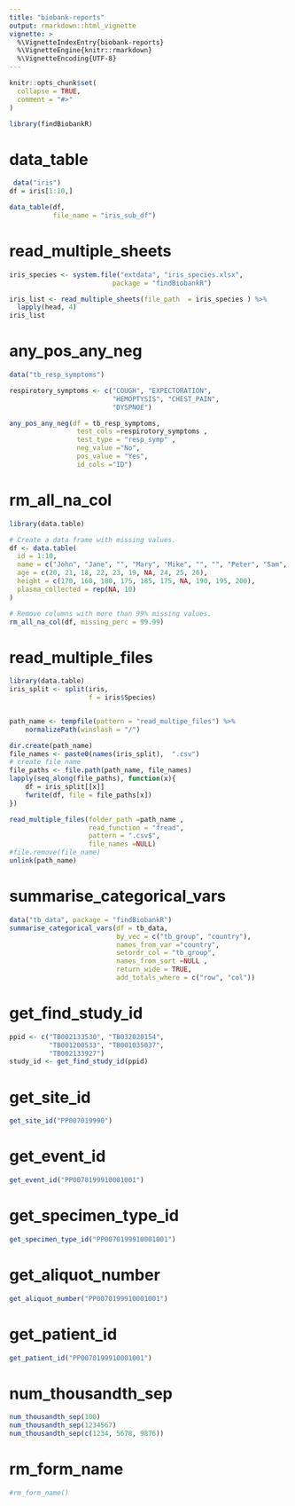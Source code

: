 ```yaml
---
title: "biobank-reports"
output: rmarkdown::html_vignette
vignette: >
  %\VignetteIndexEntry{biobank-reports}
  %\VignetteEngine{knitr::rmarkdown}
  %\VignetteEncoding{UTF-8}
---
```


```r
knitr::opts_chunk$set(
  collapse = TRUE,
  comment = "#>"
)
```

```r
library(findBiobankR)
```

<!-- WARNING - This vignette is generated by {fusen} from dev/biobank_reports.Rmd: do not edit by hand -->

<!--
 You need to run the 'description' chunk in the '0-dev_history.Rmd' file before continuing your code there.
-->


# data_table

    

  
  

```r
 data("iris")
df = iris[1:10,]

data_table(df, 
           file_name = "iris_sub_df")
```

 
  

  

# read_multiple_sheets

    

  
  

```r
iris_species <- system.file("extdata", "iris_species.xlsx",
                          package = "findBiobankR")

iris_list <- read_multiple_sheets(file_path  = iris_species ) %>% 
  lapply(head, 4)
iris_list
```

  

# any_pos_any_neg

    

```r
data("tb_resp_symptoms")

respirotory_symptoms <- c("COUGH", "EXPECTORATION",
                          "HEMOPTYSIS", "CHEST_PAIN",
                          "DYSPNOE")

any_pos_any_neg(df = tb_resp_symptoms, 
                 test_cols =respirotory_symptoms ,
                 test_type = "resp_symp" ,
                 neg_value ="No",
                 pos_value = "Yes",
                 id_cols ="ID")
```

# rm_all_na_col

    

  

```r
library(data.table)

# Create a data frame with missing values.
df <- data.table(
  id = 1:10,
  name = c("John", "Jane", "", "Mary", "Mike", "", "", "Peter", "Sam", "Susan"),
  age = c(20, 21, 18, 22, 23, 19, NA, 24, 25, 26),
  height = c(170, 160, 180, 175, 185, 175, NA, 190, 195, 200),
  plasma_collected = rep(NA, 10)
)

# Remove columns with more than 99% missing values.
rm_all_na_col(df, missing_perc = 99.99)
```

  

  

# read_multiple_files

    

  

```r
library(data.table)
iris_split <- split(iris, 
                    f = iris$Species)


path_name <- tempfile(pattern = "read_multipe_files") %>%
    normalizePath(winslash = "/")

dir.create(path_name)
file_names <- paste0(names(iris_split),  ".csv")
# create file name
file_paths <- file.path(path_name, file_names)
lapply(seq_along(file_paths), function(x){
    df = iris_split[[x]]
    fwrite(df, file = file_paths[x])
})

read_multiple_files(folder_path =path_name ,
                    read_function = "fread",
                    pattern = ".csv$",
                    file_names =NULL)
#file.remove(file_name)
unlink(path_name)
```

# summarise_categorical_vars

    

  

```r
data("tb_data", package = "findBiobankR")
summarise_categorical_vars(df = tb_data,
                           by_vec = c("tb_group", "country"),
                           names_from_var ="country",
                           setordr_col = "tb_group",
                           names_from_sort =NULL ,
                           return_wide = TRUE,
                           add_totals_where = c("row", "col"))
```

  

  

# get_find_study_id

    

  

```r

ppid <- c("TB002133530", "TB032020154",
          "TB001200533", "TB001035037", 
          "TB002133927")
study_id <- get_find_study_id(ppid)

```

  

  
  

# get_site_id

    

  

```r
get_site_id("PP007019990")
```

  

  

# get_event_id

    

  

```r

get_event_id("PP0070199910001001")

```

  

  

  

# get_specimen_type_id

    

  

```r

get_specimen_type_id("PP0070199910001001")

```

  

  

# get_aliquot_number

    

  

```r

get_aliquot_number("PP0070199910001001")


```

  

  

# get_patient_id

    

  

```r

get_patient_id("PP0070199910001001")

```

  

  

# num_thousandth_sep

    

  

```r

num_thousandth_sep(100)
num_thousandth_sep(1234567)
num_thousandth_sep(c(1234, 5678, 9876))

```

  

# rm_form_name

    

  

```r
#rm_form_name()
```

  

  


